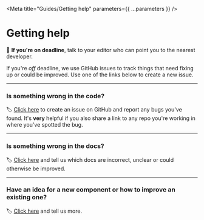
<Meta title="Guides/Getting help" parameters={{ ...parameters }} />

# Getting help

🚨 **If you're on deadline**, talk to your editor who can point you to the nearest developer.

If you're _off_ deadline, we use GitHub issues to track things that need fixing up or could be improved. Use one of the links below to create a new issue.

---

### Is something wrong in the code?

🏷️ [Click here](https://github.com/reuters-graphics/graphics-components/issues/new?labels=bug&assignees=hobbes7878) to create an issue on GitHub and report any bugs you've found. It's **very** helpful if you also share a link to any repo you're working in where you've spotted the bug.

---

### Is something wrong in the docs?

🏷️ [Click here](https://github.com/reuters-graphics/graphics-components/issues/new?labels=documentation&assignees=hobbes7878) and tell us which docs are incorrect, unclear or could otherwise be improved.

---

### Have an idea for a new component or how to improve an existing one?

🏷️ [Click here](https://github.com/reuters-graphics/graphics-components/issues/new?labels=new%20feature&assignees=hobbes7878) and tell us more.
